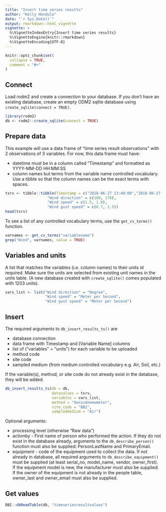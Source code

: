 ```yaml
---
title: "Insert time series results"
author: "Kelly Hondula"
date: "`r Sys.Date()`"
output: rmarkdown::html_vignette
vignette: >
  %\VignetteIndexEntry{Insert time series results}
  %\VignetteEngine{knitr::rmarkdown}
  %\VignetteEncoding{UTF-8}
---
```


```r
knitr::opts_chunk$set(
  collapse = TRUE,
  comment = "#>"
)
```

## Connect

Load rodm2 and create a connection to your database. If you don't have an existing database, create an empty ODM2 sqlite database using `create_sqlite(connect = TRUE)`. 

```r
library(rodm2)
db <- rodm2::create_sqlite(connect = TRUE)
```

## Prepare data

This example will use a data frame of "time series result observations" with 2 observations of 3 variables. For now, this data frame must have:

* datetime must be in a column called "Timestamp" and formatted as YYYY-MM-DD HH:MM:SS
* column names but terms from the variable name controlled vocabulary. Use a tibble so that the column names can be the exact terms with spaces.

```r
tsrv <- tibble::tibble(Timestamp = c("2018-06-27 13:40:00","2018-06-27 13:55:00"),
                   "Wind direction" = c(180, 170),
                   "Wind speed" = c(1.5, 1.0), 
                   "Wind gust speed" = c(0.7, 2.5))
head(tsrv)
```

To see a list of any controlled vocabulary terms, use the `get_cv_terms()` function. 

```r
varnames <- get_cv_terms("variablename") 
grep("Wind", varnames, value = TRUE)
```

## Variables and units

A list that matches the variables (i.e. column names) to their units id required. Make sure the units are selected from existing unit names in the units table. (A new database created with `create_sqlite()` comes populated with 1203 units). 

```r
vars_list <- list("Wind direction" = "Degree",
                  "Wind speed" = "Meter per Second",
                  "Wind gust speed" = "Meter per Second")
```

## Insert

The required arguments to `db_insert_results_ts()` are

* database connection
* data frame with Timestamp and [Variable Name] columns
* list of ("variables" = "units") for each variable to be uploaded
* method code
* site code
* sampled medium (from medium controlled vocabulary e.g. Air, Soil, etc.)

If the variable(s), method, or site code do not already exist in the database, they will be added. 

```r
db_insert_results_ts(db = db, 
                     datavalues = tsrv,
                     variables = vars_list,
                     method = "SonicAnemometer",
                     site_code = "BB2",
                     sampledmedium = "Air")

```

Optional arguments: 

* processing level (otherwise "Raw data")
* actionby - First name of person who performed the action. If they do not exist in the database already, arguments to the `db_describe_person()` function must also be supplied: PersonLastName and PrimaryEmail.  
* equipment - code of the equipment used to collect the data. If not already in database, all required arguments to `db_describe_equipment()` must be supplied (at least serial_no, model_name, vendor, owner_first). If the equipment model is new, the manufacturer must also be supplied. If the owner of the equipment is not already in the people table, owner_last and owner_email must also be supplied. 

## Get values

```r
DBI::dbReadTable(db, "timeseriesresultvalues")
```

